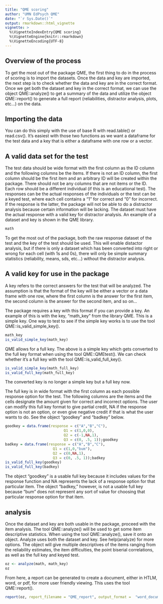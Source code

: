 ```yaml
---
title: "QME scoring"
author: "UMN EdPsych QME"
date: "`r Sys.Date()`"
output: rmarkdown::html_vignette
vignette: >
  %\VignetteIndexEntry{QME scoring}
  %\VignetteEngine{knitr::rmarkdown}
  %\VignetteEncoding{UTF-8}
---
```



## Overview of the process

To get the most out of the package QME, the first thing to do in the process of scoring is to import the datasets. Once the data and key are imported, the next step is to check whether the data and key are in the correct format.  Once we get both the dataset and key in the correct format, we can use the object QME::analyze() to get a summary of the data and utilize the object QME::report() to generate a full report (reliabilities, distractor analysis, plots, etc...) on the data.


## Importing the data

You can do this simply with the use of base R with read.table() or read.csv().  It's easiest with those two functions as we want a dataframe for the test data and a key that is either a dataframe with one row or a vector.  

## A valid data set for the test

The test data should be wide format with the first column as the ID column and the following columns be the items. If there is not an ID column, the first column should be the first item and an arbitrary ID will be created within the package.  There should not be any columns that are not items or the ID. Each row should be a different individual (if this is an educational test). The responses can be the actual responses of the individuals or the test can be a keyed test, where each cell contains a "1" for correct and "0" for incorrect.  If the response is the latter, the package will not be able to do a distractor analysis because certain information will be lacking.  The dataset must have the actual response with a valid key for distractor analysis.  An example of a dataset and key is shown in the QME library.


```r
math
```


To get the most out of the package, both the raw response dataset of the test and the key of the test should be used.  This will enable distactor analysis, but if there is only a dataset which has been converted into right or wrong for each cell (with 1s and 0s), there will only be simple summary statistics (reliability, means, sds, etc...) without the distractor analysis.


## A valid key for use in the package

A key refers to the correct answers for the test that will be analyzed.  The assumption is that the format of the key will be either a vector or a data frame with one row, where the first column is the answer for the first item, the second column is the answer for the second item, and so on...

The package requires a key with this format if you can provide a key.  An example of this is with the key, "math_key" from the library QME.  This is a simple key.  One way to test to see if the simple key works is to use the tool QME::is_valid_simple_key().

```r
math_key
is_valid_simple_key(math_key)

```

QME allows for a full key.  The above is a simple key which gets converted to the full key format when using the tool QME::QMEtest().  We can check whether it's a full key with the tool QME::is_valid_full_key().

```r
is_valid_simple_key(math_full_key)
is_valid_full_key(math_full_key)

```

The converted key is no longer a simple key but a full key now.

The full key is in wide format with the first column as each possible response option for the test.  The following columns are the items and the cells designate the amount given for correct and incorrect options.  The user can modify this full key format to give partial credit, NA if the response option is not an option, or even give negative credit if that is what the user wants to do. See the object "goodkey" and "badkey" below.

```r

goodkey = data.frame(response = c("A","B","C"),
                           Q1 = c(1,0,0),
                           Q2 = c(-1,NA,1),
                           Q3 = c(0, .5, 1));goodkey
badkey = data.frame(response = c("A","B","C"),
                      Q1 = c(1,0,"bum"),
                      Q2 = c(0,NA,1),
                      Q3 = c(0, .5, 1));badkey
is_valid_full_key(goodkey)
is_valid_full_key(badkey)

```

The object "goodkey" is a usable full key because it includes values for the response function and NA represents the lack of a response option for that particular item.  The object "badkey," however, is not a usable full key because "bum" does not represent any sort of value for choosing that particular response option for that item. 


## analysis

Once the dataset and key are both usable in the package, proceed with the item analysis. The tool QME::analyze() will be used to get some item descriptive statistics. When using the tool QME::analyze(), save it onto an object. Analyze uses both the dataset and key. See help(analyze) for more options. The object will give multiple descriptives of the items ranging from the reliability estimates, the item difficulties, the point biserial correlations, as well as the full key and keyed test.  


```r
oz <- analyze(math, math_key)
oz
```

From here, a report can be generated to create a document, either in HTLM, word, or pdf, for more user friendly viewing.  This uses the tool QME::report().

```r
report(oz, report_filename = "QME_report", output_format =  "word_document")
```


